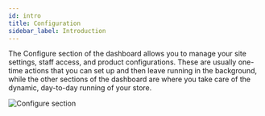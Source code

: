 ```yaml
---
id: intro
title: Configuration
sidebar_label: Introduction
---
```


The Configure section of the dashboard allows you to manage your site settings, staff access, and product configurations. These are usually one-time actions that you can set up and then leave running in the background, while the other sections of the dashboard are where you take care of the dynamic, day-to-day running of your store.

![Configure section](../screenshots/config-home.jpeg)

